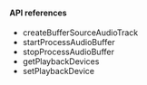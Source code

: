 <PlatformWrapper platform="web">

#### API references

- <Link to="{{Global.API_REF_WEB_ROOT_VOICE_SDK}}/interfaces/iagorartc.html#createbuffersourceaudiotrack">createBufferSourceAudioTrack</Link>
- <Link to="{{Global.API_REF_WEB_ROOT_VOICE_SDK}}/interfaces/ibuffersourceaudiotrack.html#startprocessaudiobuffer">startProcessAudioBuffer</Link>
- <Link to="{{Global.API_REF_WEB_ROOT_VOICE_SDK}}/interfaces/ibuffersourceaudiotrack.html#stopprocessaudiobuffer">stopProcessAudioBuffer</Link>
- <Link to="{{Global.API_REF_WEB_ROOT_VOICE_SDK}}/interfaces/iagorartc.html#getplaybackdevices">getPlaybackDevices</Link>
- <Link to="{{Global.API_REF_WEB_ROOT_VOICE_SDK}}/interfaces/ilocalaudiotrack.html#setplaybackdevice">setPlaybackDevice</Link>

</PlatformWrapper>
